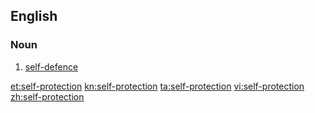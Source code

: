 ==English==

===Noun===
{{en-noun|head=[[self]]-[[protection]]|-}}

# [[self-defence]]

[[et:self-protection]]
[[kn:self-protection]]
[[ta:self-protection]]
[[vi:self-protection]]
[[zh:self-protection]]